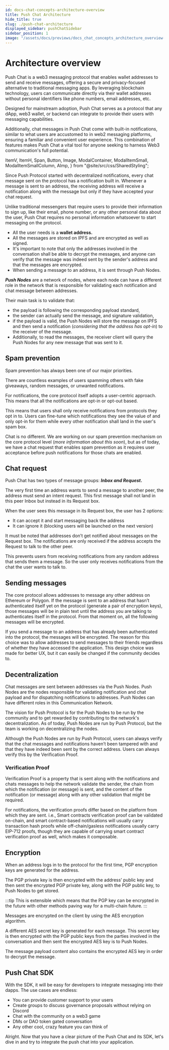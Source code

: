 ```yaml
---
id: docs-chat-concepts-architecture-overview
title: Push Chat Architecture
hide_title: true
slug: ./push-chat-architecture
displayed_sidebar: pushChatSidebar
sidebar_position: 1
image: "/assets/docs/previews/docs_chat_concepts_architecture_overview--push_chat_architecture.png"
---
```


# Architecture overview

Push Chat is a web3 messaging protocol that enables wallet addresses to send and receive messages, offering a secure and privacy-focused alternative to traditional messaging apps. By leveraging blockchain technology, users can communicate directly via their wallet addresses without personal identifiers like phone numbers, email addresses, etc.

Designed for mainstream adoption, Push Chat serves as a protocol that any dApp, web3 wallet, or backend can integrate to provide their users with messaging capabilities.

Additionally, chat messages in Push Chat come with built-in notifications, similar to what users are accustomed to in web2 messaging platforms, ensuring a familiar and convenient user experience. This combination of features makes Push Chat a vital tool for anyone seeking to harness Web3 communication's full potential.


<Head>
  <title>Architecture Overview | Push Chat | Push Documentation`}</title>
</Head>

  ItemV,
  ItemH,
  Span,
  Button,
  Image,
  ModalContainer,
  ModalItemSmall,
  ModalItemSmallColumn,
  AImp,
} from "@site/src/css/SharedStyling";

Since Push Protocol started with decentralized notifications, every chat message sent on the protocol has a notification built in. Whenever a message is sent to an address, the receiving address will receive a notification along with the message but only if they have accepted your chat request.

Unlike traditional messengers that require users to provide their information to sign up, like their email, phone number, or any other personal data about the user, Push Chat requires no personal information whatsoever to start messaging on the protocol.&#x20;

- All the user needs is a **wallet address.**
- All the messages are stored on IPFS and are encrypted as well as signed.&#x20;
- It's important to note that only the addresses involved in the conversation shall be able to decrypt the messages, and anyone can verify that the message was indeed sent by the sender's address and that the messages are encrypted.
- When sending a message to an address, it is sent through Push Nodes.&#x20;

_**Push Nodes**_ are a network of nodes, where each node can have a different role in the network that is responsible for validating each notification and chat message between addresses.&#x20;

Their main task is to validate that:

- &#x20;the payload is following the corresponding payload standard,
- the sender can actually send the message, and signature validation,
- if the payload is valid, the Push Nodes will store the message on IPFS and then send a notification (_considering that the address has opt-in_) to the receiver of the message.&#x20;
- Additionally, to read the messages, the receiver client will query the Push Nodes for any new message that was sent to it.

## Spam prevention

Spam prevention has always been one of our major priorities.&#x20;

There are countless examples of users spamming others with fake giveaways, random messages, or unwanted notifications.

For notifications, the core protocol itself adopts a user-centric approach. This means that all the notifications are opt-in or opt-out based.&#x20;

This means that users shall only receive notifications from protocols they opt in to. Users can fine-tune which notifications they see the value of and only opt-in for them while every other notification shall land in the user's spam box.&#x20;

Chat is no different. We are working on our spam prevention mechanism on the core protocol level (_more information about this soon_), but as of today, we have a chat request that enables spam prevention as it requires user acceptance before push notifications for those chats are enabled.

## Chat request

Push Chat has two types of message groups: _**Inbox and Request**_**.**&#x20;

The very first time an address wants to send a message to another peer, the address must send an intent request. This first message shall not land in this peer Inbox but instead in its Request box.

When the user sees this message in its Request box, the user has 2 options:

- It can accept it and start messaging back the address
- It can ignore it (blocking users will be launched on the next version)

It must be noted that addresses don’t get notified about messages on the Request box. The notifications are only received if the address accepts the Request to talk to the other peer.&#x20;

This prevents users from receiving notifications from any random address that sends them a message. So the user only receives notifications from the chat the user wants to talk to.

## Sending messages

The core protocol allows addresses to message any other address on Ethereum or Polygon. If the message is sent to an address that hasn’t authenticated itself yet on the protocol (generate a pair of encryption keys), those messages will be in plain text until the address you are talking to authenticates itself in the protocol. From that moment on, all the following messages will be encrypted.

If you send a message to an address that has already been authenticated into the protocol, the messages will be encrypted. The reason for this choice was to allow addresses to send messages to their friends regardless of whether they have accessed the application. This design choice was made for better UX, but it can easily be changed if the community decides to.

## Decentralization

Chat messages are sent between addresses via the Push Nodes. Push Nodes are the nodes responsible for validating notification and chat payload and for dispatching notifications to addresses. Push Nodes can have different roles in this Communication Network.

The vision for Push Protocol is for the Push Nodes to be run by the community and to get rewarded by contributing to the network's decentralization. As of today, Push Nodes are run by Push Protocol, but the team is working on decentralizing the nodes.

Although the Push Nodes are run by Push Protocol, users can always verify that the chat messages and notifications haven’t been tampered with and that they have indeed been sent by the correct address. Users can always verify this by the Verification Proof.

### Verification Proof

Verification Proof is a property that is sent along with the notifications and chats messages to help the network validate the sender, the chain from which the notification (or message) is sent, and the content of the notification (or message) along with any other validation that might be required.

For notifications, the verification proofs differ based on the platform from which they are sent. i.e., Smart contracts verification proof can be validated on-chain, and smart contract-based notifications will usually carry transaction hash proofs while off-chain/gasless notifications usually carry EIP-712 proofs, though they are capable of carrying smart contract verification proof as well, which makes it composable.

## Encryption

When an address logs in to the protocol for the first time, PGP encryption keys are generated for the address.&#x20;

The PGP private key is then encrypted with the address’ public key and then sent the encrypted PGP private key, along with the PGP public key, to Push Nodes to get stored.&#x20;

:::tip
This is extensible which means that the PGP key can be encrypted in the future with other methods paving way for a multi-chain future.
:::

Messages are encrypted on the client by using the AES encryption algorithm.&#x20;

A different AES secret key is generated for each message. This secret key is then encrypted with the PGP public keys from the parties involved in the conversation and then sent the encrypted AES key is to Push Nodes.&#x20;

The message payload content also contains the encrypted AES key in order to decrypt the message.

## Push Chat SDK

With the SDK, it will be easy for developers to integrate messaging into their dapps. The use cases are endless:

- You can provide customer support to your users
- Create groups to discuss governance proposals without relying on Discord
- Chat with the community on a web3 game
- DMs or DAO token gated conversation
- Any other cool, crazy feature you can think of

Alright. Now that you have a clear picture of the Push Chat and its SDK, let's dive in and try to integrate the push chat into your application.
